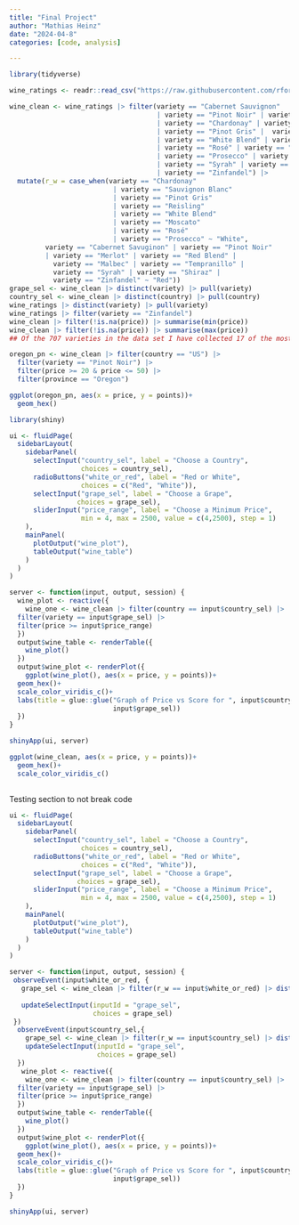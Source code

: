 ```yaml
---
title: "Final Project"
author: "Mathias Heinz"
date: "2024-04-8"
categories: [code, analysis]

---
```

```r
library(tidyverse)

wine_ratings <- readr::read_csv("https://raw.githubusercontent.com/rfordatascience/tidytuesday/master/data/2019/2019-05-28/winemag-data-130k-v2.csv")


```

```r


wine_clean <- wine_ratings |> filter(variety == "Cabernet Sauvignon" 
                                     | variety == "Pinot Noir" | variety == "Merlot" 
                                     | variety == "Chardonay" | variety == "Sauvignon Blanc"
                                     | variety == "Pinot Gris" |  variety == "Reisling"                           | variety == "Red Blend"
                                     | variety == "White Blend" | variety == "Malbec"
                                     | variety == "Rosé" | variety == "Moscato"
                                     | variety == "Prosecco" | variety == "Tempranillo"
                                     | variety == "Syrah" | variety == "Shiraz"
                                     | variety == "Zinfandel") |> 
  mutate(r_w = case_when(variety == "Chardonay" 
                          | variety == "Sauvignon Blanc" 
                          | variety == "Pinot Gris" 
                          | variety == "Reisling" 
                          | variety == "White Blend"
                          | variety == "Moscato"
                          | variety == "Rosé"
                          | variety == "Prosecco" ~ "White",
         variety == "Cabernet Savuginon" | variety == "Pinot Noir"
         | variety == "Merlot" | variety == "Red Blend" | 
           variety == "Malbec" | variety == "Tempranillo" |
           variety == "Syrah" | variety == "Shiraz" |
           variety == "Zinfandel" ~ "Red"))
grape_sel <- wine_clean |> distinct(variety) |> pull(variety)
country_sel <- wine_clean |> distinct(country) |> pull(country)
wine_ratings |> distinct(variety) |> pull(variety)
wine_ratings |> filter(variety == "Zinfandel")
wine_clean |> filter(!is.na(price)) |> summarise(min(price))
wine_clean |> filter(!is.na(price)) |> summarise(max(price))
## Of the 707 varieties in the data set I have collected 17 of the most popular grape varieties, leaving me with almost 60,000 observations.

oregon_pn <- wine_clean |> filter(country == "US") |> 
  filter(variety == "Pinot Noir") |> 
  filter(price >= 20 & price <= 50) |> 
  filter(province == "Oregon")

ggplot(oregon_pn, aes(x = price, y = points))+
  geom_hex()
```



```r
library(shiny)

ui <- fluidPage(
  sidebarLayout(
    sidebarPanel(
      selectInput("country_sel", label = "Choose a Country", 
                  choices = country_sel),
      radioButtons("white_or_red", label = "Red or White",
                  choices = c("Red", "White")),
      selectInput("grape_sel", label = "Choose a Grape",
                 choices = grape_sel),
      sliderInput("price_range", label = "Choose a Minimum Price",
                  min = 4, max = 2500, value = c(4,2500), step = 1)
    ),
    mainPanel(
      plotOutput("wine_plot"),
      tableOutput("wine_table")
    )
  )
)

server <- function(input, output, session) {
  wine_plot <- reactive({
    wine_one <- wine_clean |> filter(country == input$country_sel) |> 
  filter(variety == input$grape_sel) |> 
  filter(price >= input$price_range) 
  })
  output$wine_table <- renderTable({
    wine_plot()
  })
  output$wine_plot <- renderPlot({
    ggplot(wine_plot(), aes(x = price, y = points))+
  geom_hex()+
  scale_color_viridis_c()+
  labs(title = glue::glue("Graph of Price vs Score for ", input$country_sel,
                          input$grape_sel))
  })
}

shinyApp(ui, server)
```

```r
ggplot(wine_clean, aes(x = price, y = points))+
  geom_hex()+
  scale_color_viridis_c()
  
```

Testing section to not break code

```r
ui <- fluidPage(
  sidebarLayout(
    sidebarPanel(
      selectInput("country_sel", label = "Choose a Country", 
                  choices = country_sel),
      radioButtons("white_or_red", label = "Red or White",
                  choices = c("Red", "White")),
      selectInput("grape_sel", label = "Choose a Grape",
                 choices = grape_sel),
      sliderInput("price_range", label = "Choose a Minimum Price",
                  min = 4, max = 2500, value = c(4,2500), step = 1)
    ),
    mainPanel(
      plotOutput("wine_plot"),
      tableOutput("wine_table")
    )
  )
)

server <- function(input, output, session) {
 observeEvent(input$white_or_red, {
   grape_sel <- wine_clean |> filter(r_w == input$white_or_red) |> distinct(variety) |> pull(variety)
   
   updateSelectInput(inputId = "grape_sel",
                     choices = grape_sel)
 })
  observeEvent(input$country_sel,{
    grape_sel <- wine_clean |> filter(r_w == input$country_sel) |> distinct(variety) |> pull(variety)
    updateSelectInput(inputId = "grape_sel",
                      choices = grape_sel)
  })
   wine_plot <- reactive({
    wine_one <- wine_clean |> filter(country == input$country_sel) |> 
  filter(variety == input$grape_sel) |> 
  filter(price >= input$price_range) 
  })
  output$wine_table <- renderTable({
    wine_plot()
  })
  output$wine_plot <- renderPlot({
    ggplot(wine_plot(), aes(x = price, y = points))+
  geom_hex()+
  scale_color_viridis_c()+
  labs(title = glue::glue("Graph of Price vs Score for ", input$country_sel,
                          input$grape_sel))
  })
}

shinyApp(ui, server)
```

